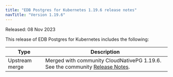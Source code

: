 ```yaml
---
title: "EDB Postgres for Kubernetes 1.19.6 release notes"
navTitle: "Version 1.19.6"
---
```


Released: 08 Nov 2023

This release of EDB Postgres for Kubernetes includes the following:

|      Type      |                                                                                  Description                                                                                   |
| -------------- | ------------------------------------------------------------------------------------------------------------------------------------------------------------------------------ |
| Upstream merge |  Merged with community CloudNativePG 1.19.6. See the community [Release Notes](https://cloudnative-pg.io/documentation/1.19/release_notes/v1.19/).                                    |
